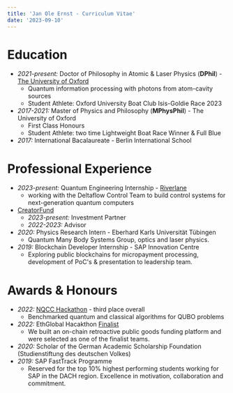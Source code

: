 ```yaml
---
title: 'Jan Ole Ernst - Curriculum Vitae'
date: '2023-09-10'
---
```


# Education
- *2021-present:* Doctor of Philosophy in Atomic & Laser Physics (**DPhil**) - [The University of Oxford](https://www.physics.ox.ac.uk/our-people/ernst)
    - Quantum information processing with photons from atom-cavity sources
    - Student Athlete: Oxford University Boat Club Isis-Goldie Race 2023
- *2017-2021:* Master of Physics and Philosophy (**MPhysPhil**) - The University of Oxford
    - First Class Honours
    - Student Athlete: two time Lightweight Boat Race Winner & Full Blue
- *2017:* International Bacalaureate - Berlin International School 

# Professional Experience
- *2023-present:* Quantum Engineering Internship - [Riverlane](https://www.riverlane.com)
    - working with the Deltaflow Control Team to build control systems for next-generation quantum computers
- [CreatorFund](https://thecreatorfund.com/members/jan-ole-ernst/)  
    - *2023-present:* Investment Partner
    - *2022-2023:* Advisor
- *2020:* Physics Research Intern - Eberhard Karls Universität Tübingen
    - Quantum Many Body Systems Group, optics and laser physics.
- *2019:* Blockchain Developer Internship - SAP Innovation Centre
    - Exploring public blockchains for micropayment processing, development of PoC's & presentation to leadership team.

# Awards & Honours
- *2022:* [NQCC Hackathon](https://www.nqcc.ac.uk/uk-quantum-hackathon-july2022/) - third place overall
    - Benchmarked quantum and classical algorithms for QUBO problems 
- *2022:* EthGlobal Hacakthon [Finalist](https://ethglobal.com/showcase/retr0x-2p73o)
    - We built an on-chain retroactive public goods funding platform and were selected as one of the finalist teams.
- *2020:* Scholar of the German Academic Scholarship Foundation (Studienstiftung des deutschen Volkes)
- *2019:* SAP FastTrack Programme
    - Reserved for the top 10% highest performing students working for SAP in the DACH region. Excellence in motivation, collaboration and commitment.